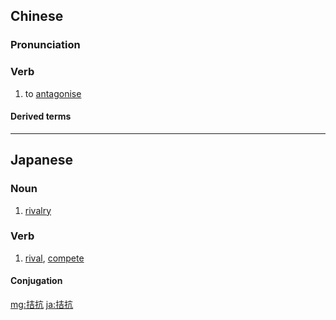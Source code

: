 ==Chinese==
{{zh-forms}}

===Pronunciation===
{{zh-pron
|m=jiékàng
|cat=v
}}

===Verb===
{{zh-verb}}

# {{lb|zh|pharmacology}} to [[antagonise]]

====Derived terms====
{{zh-der|拮抗劑}}

----

==Japanese==
{{ja-kanjitab}}

===Noun===
{{ja-noun|きっこう}}

# [[rivalry]]

===Verb===
{{ja-verb-suru|tr=intrans|きっこう}}

# [[rival]], [[compete]]
#: {{ja-usex|勢力は'''拮抗'''している。|せいりょく は '''きっこう''' している。|Their powers rival one another.}}

====Conjugation====
{{ja-suru|きっこう}}

[[mg:拮抗]]
[[ja:拮抗]]
